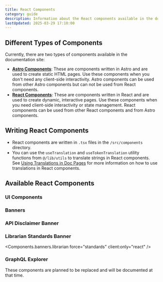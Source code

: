 ```yaml
---
title: React Components
category: guide
description: Information about the React components available in the documentation site.
lastUpdated: 2025-03-29 17:10:00
---
```



## Different Types of Components
Currently, there are two types of components available in the documentation site:
- [**Astro Components**](./astro-components): These are components written in Astro and are used to create static HTML pages. Use these components when you don't need any client-side interactivity. Astro components can be used from other Astro components but can not be used from React components.
- [**React Components**](./react-components): These are components written in React and are used to create dynamic, interactive pages. Use these components when you need client-side interactivity or state management. React components can be used from other React components and from Astro components.

## Writing React Components
- React components are written in `.tsx` files in the `/src/components` directory.
- You can use the `useTranslation` and `useTokenTranslation` utility functions from `@/lib/utils` to translate strings in React components.
See [Using Translations in Doc Pages](./using-translations) for more information on how to use translations in React components.

## Available React Components

### UI Components

### Banners
### API Disclaimer Banner

### Librarian Standards Banner
<Components.banners.librarian force="standards" client:only="react" />



### GraphQL Explorer

These components are planned to be replaced and will be documented at that time.